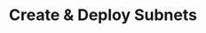 ---
title: Create & Deploy Subnets
description: CLI commands for creating and deploying subnets.
index: true
---